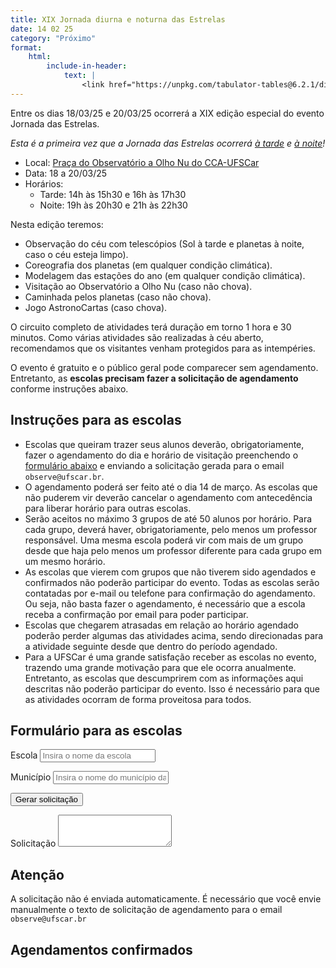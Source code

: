 ```yaml
---
title: XIX Jornada diurna e noturna das Estrelas
date: 14 02 25
category: "Próximo" 
format:
    html:
        include-in-header:
            text: |
                <link href="https://unpkg.com/tabulator-tables@6.2.1/dist/css/tabulator.min.css" rel="stylesheet"> <script type="text/javascript" src="https://unpkg.com/tabulator-tables@6.2.1/dist/js/tabulator.min.js"></script>
---
```


Entre os dias 18/03/25 e 20/03/25 ocorrerá a XIX edição especial do evento Jornada das Estrelas.

_Esta é a primeira vez que a Jornada das Estrelas ocorrerá [à tarde](/atividades/jornada_do_sol/jornada_do_sol.qmd) e [à noite](/atividades/jornada_das_estrelas/jornada_das_estrelas.qmd)!_

- Local: [Praça do Observatório a Olho Nu do CCA-UFSCar](/localizacao/localizacao.qmd)
- Data: 18 a 20/03/25
- Horários:
    - Tarde: 14h às 15h30 e 16h às 17h30
    - Noite: 19h às 20h30 e 21h às 22h30

Nesta edição teremos:

- Observação do céu com telescópios (Sol à tarde e planetas à noite, caso o céu esteja limpo).
- Coreografia dos planetas (em qualquer condição climática).
- Modelagem das estações do ano (em qualquer condição climática).
- Visitação ao Observatório a Olho Nu (caso não chova).
- Caminhada pelos planetas (caso não chova).
- Jogo AstronoCartas (caso chova).

O circuito completo de atividades terá duração em torno 1 hora e 30 minutos. Como várias atividades são realizadas à céu aberto, recomendamos que os visitantes venham protegidos para as intempéries.

O evento é gratuito e o público geral pode comparecer sem agendamento. Entretanto, as **escolas precisam fazer a solicitação de agendamento** conforme instruções abaixo.

<!-- Recebemos a informação do TCA que, nos dias do evento, a linha de ônibus [Linha 0403 - Parque das Arvores / Jardim Alvorada - Carro 820](https://www.smtca.sp.gov.br/wp-content/uploads/2023/01/LINHAS-E-HORARIOS-DE-ONIBUS-SITE-2023-01-30.pdf) estará operando. -->

## Instruções para as escolas

- Escolas que queiram trazer seus alunos deverão, obrigatoriamente, fazer o agendamento do dia e horário de visitação preenchendo o [formulário abaixo](#form_escolas) e enviando a solicitação gerada para o email `observe@ufscar.br`.
- O agendamento poderá ser feito até o dia 14 de março. As escolas que não puderem vir deverão cancelar o agendamento com antecedência para liberar horário para outras escolas.
- Serão aceitos no máximo 3 grupos de até 50 alunos por horário. Para cada grupo, deverá haver, obrigatoriamente, pelo menos um professor responsável. Uma mesma escola poderá vir com mais de um grupo desde que haja pelo menos um professor diferente para cada grupo em um mesmo horário.
- As escolas que vierem com grupos que não tiverem sido agendados e confirmados não poderão participar do evento. Todas as escolas serão contatadas por e-mail ou telefone para confirmação do agendamento. Ou seja, não basta fazer o agendamento, é necessário que a escola receba a confirmação por email para poder participar.
- Escolas que chegarem atrasadas em relação ao horário agendado poderão perder algumas das atividades acima, sendo direcionadas para a atividade seguinte desde que dentro do período agendado.	
- Para a UFSCar é uma grande satisfação receber as escolas no evento, trazendo uma grande motivação para que ele ocorra anualmente. Entretanto, as escolas que descumprirem com as informações aqui descritas não poderão participar do evento. Isso é necessário para que as atividades ocorram de forma proveitosa para todos.

## Formulário para as escolas {#form_escolas}


```{=html}
<form id="formulario">
   <p><div class="form-group">
        <label for="escola">Escola</label>
        <input type="text" class="form-control" id="escola" placeholder="Insira o nome da escola">
    </div></p> 
   <p><div class="form-group">
        <label for="municipio">Município</label>
        <input type="text" class="form-control" id="municipio" placeholder="Insira o nome do município da escola">
    </div></p> 
    <div id="grupos"></div>
   <p><button type="submit" class="btn btn-warning">Gerar solicitação</button></p>
   <p><label for="solicitacao">Solicitação</label>
        <textarea class="form-control" id="solicitacao" rows="3" readonly></textarea>
   </p> 
</form>

<script defer>
    const nulo = '---';
    const horarios = [ 
        '14h às 15h30',
        '16h às 17h30',
        '19h às 20h30',
        '21h às 22h30',
    ];
    const dias = ['18/03','19/03','20/03'];
    const alunos = {
        label: "Quantidade de alunos",
        options: [
            nulo,
            'menos que 15',
            'entre 15 e 30',
            'entre 30 e 50'
        ]
    };
    const escolaridade = {
        label: "Escolaridade",
        options: [
            nulo,
            'Infantil',
            'Fundamental 1',
            'Fundamental 2',
            'Ensino Médio',
            'EJA',
            'Superior',
            'Misto'
        ]   
    };
    const agendamentos = [
        {escola:'EMEF PROFESSORA ADALGISA PERIM BALESTRO FRANZINI', professor:'João Apolari', dia:'18/03', horario:'14h às 15h30', escolaridade:'Fundamental 2', alunos: 'entre 30 e 50'},
        {escola:'EMEF Profa. Clotilde Russo', professor:'Fátima Franzini', dia:'18/03', horario:'14h às 15h30', escolaridade:'Fundamental 1', alunos: 'entre 30 e 50'},
        {escola:'PEI EE Yolanda Salles Cabianca', professor:'Fabiana Scarmagnani', dia:'18/03', horario:'14h às 15h30', escolaridade:'Fundamental 2', alunos: 'entre 30 e 50'},
        {escola:'Colégio Delta', professor:'Aniele Dias', dia:'18/03', horario:'19h às 20h30', escolaridade:'Fundamental 2', alunos: 'entre 30 e 50'},        
        {escola:'EMEF THEREZA COLETTE OMETTO', professor:'Suzane Fazzi', dia:'18/03', horario:'19h às 20h30', escolaridade:'Fundamental 2', alunos: 'entre 30 e 50'},
        {escola:'EMEF THEREZA COLETTE OMETTO', professor:'Melissa Sommer', dia:'18/03', horario:'19h às 20h30', escolaridade:'Fundamental 2', alunos: 'entre 30 e 50'},
        {escola:'Colégio CONECTA', professor:'Maria Piva', dia:'19/03', horario:'14h às 15h30', escolaridade:'Fundamental 1', alunos: 'entre 30 e 50'},
        {escola:'EMEF Profa. Clotilde Russo', professor:'Viviani Zorzo', dia:'19/03', horario:'14h às 15h30', escolaridade:'Fundamental 1', alunos: 'entre 30 e 50'},
        {escola:'PEI EE Yolanda Salles Cabianca', professor:'Geysa Carneiro', dia:'19/03', horario:'14h às 15h30', escolaridade:'Ensino Médio', alunos: 'entre 30 e 50'},
        {escola:'EMEF PROFESSOR LEONALDO ZORNOFF', professor:'Pâmela Quintiliano', dia:'19/03', horario:'19h às 20h30', escolaridade:'Fundamental 2', alunos: 'entre 30 e 50'},
        {escola:'E.M.E.F. "Prof. Leonaldo Zornoff" ', professor:'Monique Cerri', dia:'19/03', horario:'19h às 20h30', escolaridade:'Fundamental 2', alunos: 'entre 15 e 30'},
        {escola:'E.M.E.F. "Prof. Leonaldo Zornoff" ', professor:'Monique Cerri', dia:'19/03', horario:'19h às 20h30', escolaridade:'Fundamental 2', alunos: 'entre 15 e 30'},
        {escola:'EMEF THEREZA COLETTE OMETTO', professor:'Débora Tavine', dia:'19/03', horario:'21h às 22h30', escolaridade:'EJA', alunos: 'entre 30 e 50'},
        {escola:'EE PROFESSOR VICENTE FERREIRA DOS SANTOS', professor:'Antonio de Souza', dia:'20/03', horario:'14h às 15h30', escolaridade:'Fundamental 2', alunos: 'entre 30 e 50'},
        {escola:'EMEF PROFESSORA ADALGISA PERIM BALESTRO FRANZINI', professor:'Maria Alves', dia:'20/03', horario:'14h às 15h30', escolaridade:'Fundamental 2', alunos: 'entre 30 e 50'},
        {escola:'EMEF PADRE HERCÍLIO BERTOLINI', professor:'Fernanda Trevisan', dia:'20/03', horario:'14h às 15h30', escolaridade:'Fundamental 1', alunos: 'entre 30 e 50'},
        {escola:'Colégio Sagrada Familia', professor:'Isadora Amâncio', dia:'20/03', horario:'19h às 20h30', escolaridade:'Fundamental 2', alunos: 'entre 30 e 50'},
        {escola:'Colégio Sagrada Familia', professor:'Nicolas', dia:'20/03', horario:'19h às 20h30', escolaridade:'Ensino Médio', alunos: 'entre 30 e 50'},
        {escola:'Colégio Sagrada Familia', professor:'Jonathan', dia:'20/03', horario:'19h às 20h30', escolaridade:'Ensino Médio', alunos: 'entre 30 e 50'}
                
    ];

    const Ngrupos = 6;

    const max_grupos_por_horario = 3;

    const evento = 'XIX Jornada das Estrelas';

    const professor = {
        label: "Professor(a)",
        placeholder: "Professor(a) responsável por acompanhar os estudantes"
    }
    const telefone = {
        label: "Telefone",
        placeholder: "Telefone para contato em caso de necessidade"
    }

    const datas = genDatasDisponiveisLista(agendamentos, dias, horarios, max_grupos_por_horario);

    let grupos = document.getElementById("grupos");
    for (let i = 1; i < Ngrupos+1; i++) {
        let botaoHTML = fromHTML(`<p><button type="button" class="btn btn-primary btn-block" data-bs-toggle="collapse" href="#grupo${i}">Grupo ${i}</button></p>`);
        grupos.append(botaoHTML);
        let divHTML = fromHTML(`<div id="grupo${i}" class="collapse"></div>"`);
        let professorHTML = genInput(`professor${i}`, divHTML, 'text', professor.label, professor.placeholder);
        let telefoneHTML = genInput(`telefone${i}`, divHTML, 'text', telefone.label, telefone.placeholder);
        let alunosHTML = genSelect(`alunos${i}`, divHTML, alunos.options, alunos.label); 
        let escolaridadeHTML = genSelect(`escolaridade${i}`, divHTML, escolaridade.options, escolaridade.label); 
        let opcao1HTML = genSelect(`opcao${i}1`, divHTML, datas, 'Opção 1'); 
        let opcao2HTML = genSelect(`opcao${i}2`, divHTML, datas, 'Opção 2'); 
        grupos.append(divHTML);
    };  

    function genDatasDisponiveisLista(agendamentos, dias, horarios, maxGrupos) {
        let datas = {};
        for (let d of dias) {
            let h = {};
            for (let hx of horarios) h[hx] = 0;
            datas[d] = h;
        }
        for (let a of agendamentos) datas[a.dia][a.horario]++;
        let datasDispo = [nulo];
        for (let d of dias) for (let hx of horarios) if (datas[d][hx] < maxGrupos) datasDispo.push(d + ' - ' + hx);
        return datasDispo;
    }

    function formSubmit(event) {
        event.preventDefault();
        let el = event.target.elements;
        let x0 = ``;
        let x = ``;
        if (el.escola.value == "") return alert("Insira o nome da Escola.");
        else {
            x0 = 
`Prezados organizadores da ${evento},

Nós, da instituição ${el.escola.value}, localizada no município de ${el.municipio.value}, gostaríamos de solicitar o agendamento para participação no evento nas seguintes datas:`
        }; 
        for (let i = 1; i < Ngrupos+1; i++) {
            if (el[`professor${i}`].value != "" &&
                el[`telefone${i}`].value != "" &&
                el[`alunos${i}`].value != nulo &&
                el[`opcao${i}1`].value != nulo) 
            {
                x += 
`

Grupo ${i}:
- Professor responsável: ${el[`professor${i}`].value}
- Telefone: ${el[`telefone${i}`].value}
- Número de alunos: ${el[`alunos${i}`].value}
- Escolaridade: ${el[`escolaridade${i}`].value}
- 1ª opção: ${el[`opcao${i}1`].value}
- 2ª opção: ${el[`opcao${i}2`].value}`;
            }
        }
        if (x == "") return alert("Informe os dados de pelo menos um grupo de alunos.");
        else {
            el.solicitacao.value = x0 + x;
            navigator.clipboard.writeText(x0+x);
            document.getElementById('solicitacao').setAttribute('rows', '20');  
            return alert("A solicitação foi copiada para a área de transferência. Cole-a no corpo do email e envie para oberve@ufscar.br");
        }
    }
    document.getElementById("formulario").addEventListener("submit", formSubmit);

    function genSelect(id, parentHTML, optionsList, label = "", paragraph = true) {
        let selectHTML = fromHTML(`<select class="form-select" id="${id}"></select>`);
        for (option of optionsList) {
            let optHTML = fromHTML(`<option>${option}</option>`);
            selectHTML.append(optHTML);
        }
        if (label != "") {
            let labelHTML = fromHTML(`<label for="${id}">${label}</label>`);
            parentHTML.append(labelHTML);
        }
        if (paragraph) {
            let parHTML = fromHTML('<p></p>');
            parHTML.append(selectHTML);
            parentHTML.append(parHTML);
        }
        else parentHTML.append(selectHTML);
    }

    function genInput(id, parentHTML, type, label = "", placeholder = "", paragraph = true) {
        let inputHTML = fromHTML(`<input type="${type}" class="form-control" id="${id}" placeholder="${placeholder}">`);
        if (label != "") {
            let labelHTML = fromHTML(`<label for="${id}">${label}</label>`);
            parentHTML.append(labelHTML);
        }
        if (paragraph) {
            let parHTML = fromHTML('<p></p>');
            parHTML.append(inputHTML);
            parentHTML.append(parHTML);
        }
        else parentHTML.append(inputHTML);
    }

    function fromHTML(html, trim = false) {
        html = trim ? html.trim() : html;
        if (!html) return null;

        const template = document.createElement('template');
        template.innerHTML = html;
        const result = template.content.children;

        if (result.length === 1) return result[0];
        return result;
    }

</script>
```

::: {.callout-note}
## Atenção
A solicitação não é enviada automaticamente. É necessário que você envie manualmente o texto de solicitação de agendamento para o email `observe@ufscar.br`
:::

## Agendamentos confirmados

```{=html}
<div id="tabelaAgendamentos"></div>

<script>
    var tableAgen = new Tabulator("#tabelaAgendamentos", {
        layout:"fitColumns",
        groupBy:["dia","horario"],
        data: agendamentos,
        columns:[
            {field:'escola', title:'Escola'},
            {field:'alunos', title:'Alunos'},
            {field:'escolaridade', title:'Nível'},
            {field:'professor', title:'Prof(a)'},
        ],
    });
</script>
```